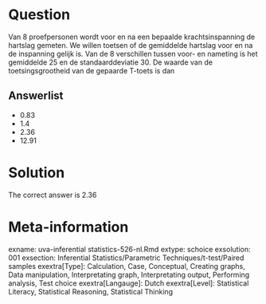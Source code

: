 Question
========

Van 8 proefpersonen wordt voor en na een bepaalde krachtsinspanning de hartslag gemeten. We willen toetsen of de gemiddelde hartslag voor en na de inspanning gelijk is. Van de 8 verschillen tussen voor- en nameting is het gemiddelde 25 en de standaarddeviatie 30. De waarde van de toetsingsgrootheid van de gepaarde T-toets is dan 

Answerlist
----------
* 0.83
* 1.4
* 2.36
* 12.91

Solution
========

The correct answer is  2.36 

Meta-information
================
exname: uva-inferential statistics-526-nl.Rmd 
extype: schoice 
exsolution: 001 
exsection: Inferential Statistics/Parametric Techniques/t-test/Paired samples
exextra[Type]: Calculation, Case, Conceptual, Creating graphs, Data manipulation, Interpretating graph, Interpretating output, Performing analysis, Test choice 
exextra[Langauge]: Dutch 
exextra[Level]: Statistical Literacy, Statistical Reasoning, Statistical Thinking 

